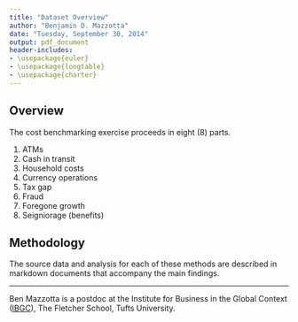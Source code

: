```yaml
---
title: "Dataset Overview"
author: "Benjamin D. Mazzotta"
date: "Tuesday, September 30, 2014"
output: pdf_document
header-includes:
- \usepackage{euler}
- \usepackage{longtable}
- \usepackage{charter}
---
```



## Overview

The cost benchmarking exercise proceeds in eight (8) parts.

1. ATMs
2. Cash in transit
3. Household costs
4. Currency operations
5. Tax gap
6. Fraud
7. Foregone growth
8. Seigniorage (benefits)

## Methodology

The source data and analysis for each of these methods are described in markdown documents that accompany the main findings.


---

\small Ben Mazzotta is a postdoc at the Institute for Business in the Global Context ([IBGC](http://fletcher.tufts.edu/IBGC)), The Fletcher School, Tufts University.
